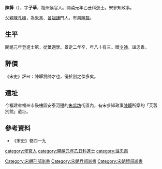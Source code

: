 '''陳韡'''（{{bd|1179年||1261年|}}），字'''子華'''，福州侯官人。開禧元年乙丑科進士。宋參知政事。

父親[[陳孔碩|陳孔碩]]，為[[朱熹|朱熹]]、[[呂祖謙|呂祖謙]]門人，有弟[[陳韔|陳韔]]。

==生平==

開禧元年登進士第，從葉適學。景定二年卒，年八十有三。贈[[少師|少師]]，諡忠肅。

==評價==
《宋史》評曰：陳韡將帥才也，優於別之傑多矣。

==遺址==
今福建省福州市鼓樓區安泰河邊的[[朱紫坊|朱紫坊]]街區內，有宋參知政事[[陳韡|陳韡]]所築的「芙蓉別館」遺址。

==參考資料==
*《宋史》卷四一九

[[category:侯官人|category:侯官人]]
[[category:開禧元年乙丑科進士|category:開禧元年乙丑科進士]]
[[category:諡忠肅|category:諡忠肅]]
[[Category:宋朝刑部尚書|Category:宋朝刑部尚書]]
[[Category:宋朝兵部尚書|Category:宋朝兵部尚書]]
[[Category:宋朝禮部尚書|Category:宋朝禮部尚書]]